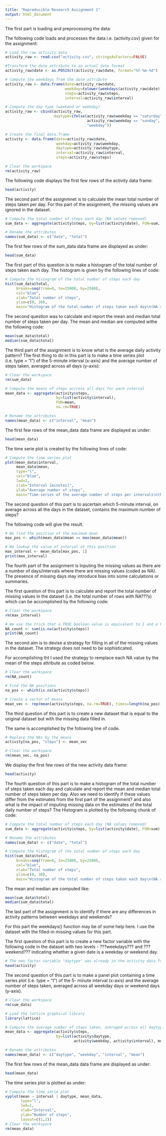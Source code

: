 ```yaml
---
title: "Reproducible Research Assignment 1"
output: html_document
---
```


The first part is loading and preprocessing the data:

The following code loads and processes the data i.e. (activity.csv) given for the assignment:

```r
# Load the raw activity data
activity_raw <- read.csv("activity.csv", stringsAsFactors=FALSE)

#Transform the date attribute to an actual date format
activity_raw$date <- as.POSIXct(activity_raw$date, format="%Y-%m-%d")

# Compute the weekdays from the date attribute
activity_raw <- data.frame(date=activity_raw$date, 
                           weekday=tolower(weekdays(activity_raw$date)), 
                           steps=activity_raw$steps, 
                           interval=activity_raw$interval)

# Compute the day type (weekend or weekday)
activity_raw <- cbind(activity_raw, 
                      daytype=ifelse(activity_raw$weekday == "saturday" | 
                                     activity_raw$weekday == "sunday", "weekend", 
                                     "weekday"))

# Create the final data.frame
activity <- data.frame(date=activity_raw$date, 
                       weekday=activity_raw$weekday, 
                       daytype=activity_raw$daytype, 
                       interval=activity_raw$interval,
                       steps=activity_raw$steps)

# Clear the workspace
rm(activity_raw)
```

The following code displays the first few rows of the activity data frame:

```r
head(activity)
```

The second part of the assignmnet is to calculate the mean total number of steps taken per day.
For this part of the assignment, the missing values are ignored in the dataset.

```r
# Compute the total number of steps each day (NA values removed)
sum_data <- aggregate(activity$steps, by=list(activity$date), FUN=sum, na.rm=TRUE)

# Rename the attributes
names(sum_data) <- c("date", "total")
```

The first few rows of the sum_data data frame are displayed as under:

```r
head(sum_data)
```
The first part of this question is to make a histogram of the total number of steps taken each day.
The histogram is given by the following lines of code:

```r
# Compute the histogram of the total number of steps each day
hist(sum_data$total, 
     breaks=seq(from=0, to=25000, by=2500),
     col="blue", 
     xlab="Total number of steps", 
     ylim=c(0, 20), 
     main="Histogram of the total number of steps taken each day\n(NA removed)")
```
The second question was to calculate and report the mean and median total number of steps taken per day.
The mean and median are computed withe the following code:

```r
mean(sum_data$total)
median(sum_data$total)
```

The third part of the assignment is to know what is the average daily activity pattern?
The first thing to do in this part is to make a time series plot (i.e. type = "l") of the 5-minute interval (x-axis) and the average number of steps taken, averaged across all days (y-axis):

```r
# Clear the workspace
rm(sum_data)

# Compute the means of steps accross all days for each interval
mean_data <- aggregate(activity$steps, 
                       by=list(activity$interval), 
                       FUN=mean, 
                       na.rm=TRUE)

# Rename the attributes
names(mean_data) <- c("interval", "mean")
```

The first few rows of the mean_data data frame are displayed as under:

```r
head(mean_data)
```

The time serie plot is created by the following lines of code:

```r
# Compute the time series plot
plot(mean_data$interval, 
     mean_data$mean, 
     type="l", 
     col="blue", 
     lwd=2, 
     xlab="Interval [minutes]", 
     ylab="Average number of steps", 
     main="Time-series of the average number of steps per intervals\n(NA removed)")
```

The second question of this part is to ascertain which 5-minute interval, on average across all the days in the dataset, contains the maximum number of steps? 

The following code will give the result.

```r
# We find the position of the maximum mean
max_pos <- which(mean_data$mean == max(mean_data$mean))

# We lookup the value of interval at this position
max_interval <- mean_data[max_pos, 1]
print(max_interval)
```

The fourth part of the assignment is Inputing the missing values
as there are a number of days/intervals where there are missing values (coded as NA). The presence of missing days may introduce bias into some calculations or summaries.

The first question of this part is to calculate and report the total number of missing values in the dataset (i.e. the total number of rows with NA???s) which can be accomplished by the following code: 

```r
# Clear the workspace
rm(max_interval)

# We use the trick that a TRUE boolean value is equivalent to 1 and a FALSE to 0.
NA_count <- sum(is.na(activity$steps))
print(NA_count)
```
 The second aim is to devise a strategy for filling in all of the missing values in the dataset. The strategy does not need to be sophisticated. 
 
For accomplishing tht I used the strategy to remplace each NA value by the mean of the steps attribute as coded below.

```r
# Clear the workspace
rm(NA_count)

# Find the NA positions
na_pos <- which(is.na(activity$steps))

# Create a vector of means
mean_vec <- rep(mean(activity$steps, na.rm=TRUE), times=length(na_pos))
```


The third question of this part is to create a new dataset that is equal to the original dataset but with the missing data filled in.

The same is accomplished by the following line of code.

```r
# Replace the NAs by the means
activity[na_pos, "steps"] <- mean_vec

# Clear the workspace
rm(mean_vec, na_pos)
```

We display the first few rows of the new activity data frame:

```r
head(activity)
```

The fourth question of this part is to make a histogram of the total number of steps taken each day and calculate and report the mean and median total number of steps taken per day. Also we need to identify if these values differ from the estimates from the first part of the assignment? and also what is the impact of imputing missing data on the estimates of the total daily number of steps?
 The Histogram is plotted by the following chunk of code:
```r
# Compute the total number of steps each day (NA values removed)
sum_data <- aggregate(activity$steps, by=list(activity$date), FUN=sum)

# Rename the attributes
names(sum_data) <- c("date", "total")

# Compute the histogram of the total number of steps each day
hist(sum_data$total, 
     breaks=seq(from=0, to=25000, by=2500),
     col="blue", 
     xlab="Total number of steps", 
     ylim=c(0, 30), 
     main="Histogram of the total number of steps taken each day\n(NA replaced by mean value)")
```

The mean and median are computed like:

```r
mean(sum_data$total)
median(sum_data$total)
```



The last part of the assignment is to identify if there are any  differences in activity patterns between weekdays and weekends?

For this part the weekdays() function may be of some help here. I use the dataset with the filled-in missing values for this part.

The first question of this part is to create a new factor variable with the following code in the dataset with two levels - ???weekdays??? and ???weekend??? indicating whether a given date is a weekday or weekend day.

```r
# The new factor variable "daytype" was already in the activity data frame so I siply display the head of dataset.
head(activity)
```

The second question of this part is to make a panel plot containing a time series plot (i.e. type = "l") of the 5- minute interval (x-axis) and the average number of steps taken, averaged across all weekday days or weekend days (y-axis).

```r
# Clear the workspace
rm(sum_data)

# Load the lattice graphical library
library(lattice)

# Compute the average number of steps taken, averaged across all daytype variable
mean_data <- aggregate(activity$steps, 
                       by=list(activity$daytype, 
                               activity$weekday, activity$interval), mean)

# Rename the attributes
names(mean_data) <- c("daytype", "weekday", "interval", "mean")
```

The first few rows of the mean_data data frame are displayed as under:

```r
head(mean_data)
```

The time series plot is plotted as under:

```r
# Compute the time serie plot
xyplot(mean ~ interval | daytype, mean_data, 
       type="l", 
       lwd=1, 
       xlab="Interval", 
       ylab="Number of steps", 
       layout=c(1,2))
# Clear the workspace
rm(mean_data)
```


